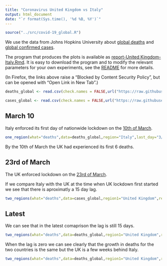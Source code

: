 ```yaml
---
title: "Coronavirus United Kingdom vs Italy"
output: html_document
date: "`r format(Sys.time(), '%d %B, %Y')`"
---
```


```r
source("../src/covid-19_global.R")
```

We use the data from Johns Hopkins University about [global deaths](https://github.com/CSSEGISandData/COVID-19/blob/master/csse_covid_19_data/csse_covid_19_time_series/time_series_covid19_deaths_global.csv)  and [global confirmed cases](https://github.com/CSSEGISandData/COVID-19/blob/master/csse_covid_19_data/csse_covid_19_time_series/time_series_covid19_confirmed_global.csv).

The program that produces the plots is available as [report-United Kingdom-Italy.Rmd](https://github.com/alexhkurz/coronavirus-in-R/blob/master/reports/report-United Kingdom-Italy.Rmd). It is easy to download the program and to modify the relevant parameters for your own experiments, see the [README](https://github.com/alexhkurz/coronavirus-in-R/) for more details.

(In Firefox, the links above raise a "Blocked by Content Security Policy", but can be opened with "Open Link in New Tab".)
    
```r
deaths_global <- read.csv(check.names = FALSE,url("https://raw.githubusercontent.com/CSSEGISandData/COVID-19/master/csse_covid_19_data/csse_covid_19_time_series/time_series_covid19_deaths_global.csv"))

cases_global <- read.csv(check.names = FALSE,url("https://raw.githubusercontent.com/CSSEGISandData/COVID-19/master/csse_covid_19_data/csse_covid_19_time_series/time_series_covid19_confirmed_global.csv"))
```

## March 10

Italy enforced its first day of nationwide lockdown on the [10th of March](https://en.wikipedia.org/wiki/2020_coronavirus_pandemic_in_Italy).



```r
one_region(what="deaths",data=deaths_global,region="Italy",last_day="3/10/20",range=20)
```
 
By the 10th of March the UK had experienced its first 6 deaths.




## 23rd of March
  
The UK enforced lockdown on the [23rd of March](https://en.wikipedia.org/wiki/2020_coronavirus_pandemic_in_the_United_Kingdom).


If we compare Italy with the UK at the time when UK lockdown first started we see that there is aproximatly a 15 day lag.
```r
two_regions(what="deaths",data=cases_global,region1="United Kingdom",region2="Italy",last_day="3/23/20",range=20,lag=15)
```


## Latest

We can see that in the latest comaprison the lag is still 15 days.


```r
two_regions(what="deaths",data=deaths_global,region1="United Kingdom",region2="Italy",last_day="",range=40,lag=15)
```

When the lag is zero we can see clearly that the growth in deaths for the two countries is the same but the UK is a few weeks behind Italy.


```r
two_regions(what="deaths",data=deaths_global,region1="United Kingdom",region2="Italy",last_day="",range=50,lag=0)
```